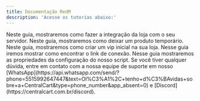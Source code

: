 ```yaml
---
title: Documentação RedM
description: 'Acesse os tutorias abaixo:'
---
```


<Card title="Como instalar o script do REM" icon="square-1" href="/redm/instalacao" color="#25d366"> 
  Neste guia, mostraremos como fazer a integração da loja com o seu servidor.
</Card>

<Card title="Como deixar um produto temporário" icon="square-2" href="/general/produto-temporario" color="#25d366"> 
  Neste guia, mostraremos como deixar um produto temporário.
</Card>

<Card title="Como criar um vip inicial" icon="square-3" href="/general/vip-inicial" color="#25d366"> 
  Neste guia, mostraremos como criar um vip inicial na sua loja.
</Card>

<Card title="Como configurar o widget de conexão" icon="square-4" href="/fivem/widget-de-conexao" color="#25d366"> 
  Nesse guia iremos mostrar como encontrar o link de conexão.
</Card>

<Card title="Como funciona a configuração do script da Central" icon="square-5" href="/general/config-cfx" color="#25d366"> 
  Nesse guia mostraremos as propriedades da configuração do nosso script.
</Card>


<Check>
Se você tiver qualquer dúvida, entre em contato com a nossa equipe de suporte
em nosso [WhatsApp](https://api.whatsapp.com/send/?phone=5515992647447&text=Ol%C3%A1%2C+tenho+d%C3%BAvidas+sobre+a+CentralCart&type=phone_number&app_absent=0) 
e [Discord](https://centralcart.com.br/discord).
</Check>

